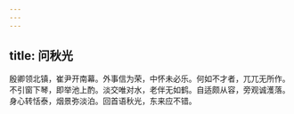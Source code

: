 ```yaml
---
---
---
```

title: 问秋光
---



殷卿领北镇，崔尹开南幕。外事信为荣，中怀未必乐。何如不才者，兀兀无所作。不引窗下琴，即举池上酌。淡交唯对水，老伴无如鹤。自适颇从容，旁观诚濩落。身心转恬泰，烟景弥淡泊。回首语秋光，东来应不错。